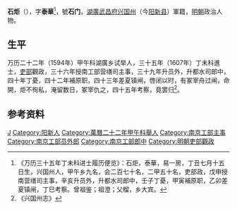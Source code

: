 '''石炬'''（{{bd|？||？||}}），字'''泰華'''<ref>《万历三十五年丁未科进士履历便览》：石炬，泰華，易一房，丁丑七月十五日生，兴国州人，甲午乡九名，会二百七十名，二甲五十名，吏部政，戊申授南营缮司主事，辛亥升员外，升都水司郎中，壬子丁憂，甲寅補原职，乙卯差夏镇闸，丁巳考察。曾祖鉴；祖澄；父榴，乡大宾。</ref>，號'''石门'''，[[湖廣|湖廣]][[武昌府|武昌府]][[兴国州|兴国州]]（今[[阳新县|阳新县]]）軍籍，[[明朝|明朝]]政治人物。

== 生平 ==
万历二十二年（1594年）甲午科湖廣乡试举人，三十五年（1607年）丁未科進士，[[吏部|吏部]]觀政，三十六年授南工部营缮司主事，三十九年升员外，升都水司郎中，四十年丁憂，四十二年補原职，四十三年差夏镇闸，啓闭以时，有冢宰舟过闸，命開，炬不徇私，淹留数日，冢宰仇之，四十五年考察，竟罢归<ref>《兴国州志》</ref>。

==参考资料==
{{reflist}}

{{萬曆三十五年丁未科殿試金榜}}

{{Authority control}}

{{DEFAULTSORT:}}
[[Category:石姓|J]]
[[Category:阳新人|Category:阳新人]]
[[Category:萬曆二十二年甲午科舉人|Category:萬曆二十二年甲午科舉人]]
[[Category:南京工部主事|Category:南京工部主事]]
[[Category:南京工部员外郎|Category:南京工部员外郎]]
[[Category:南京工部郎中|Category:南京工部郎中]]
[[Category:明朝吏部觀政|Category:明朝吏部觀政]]


{{明朝人物小作品}}